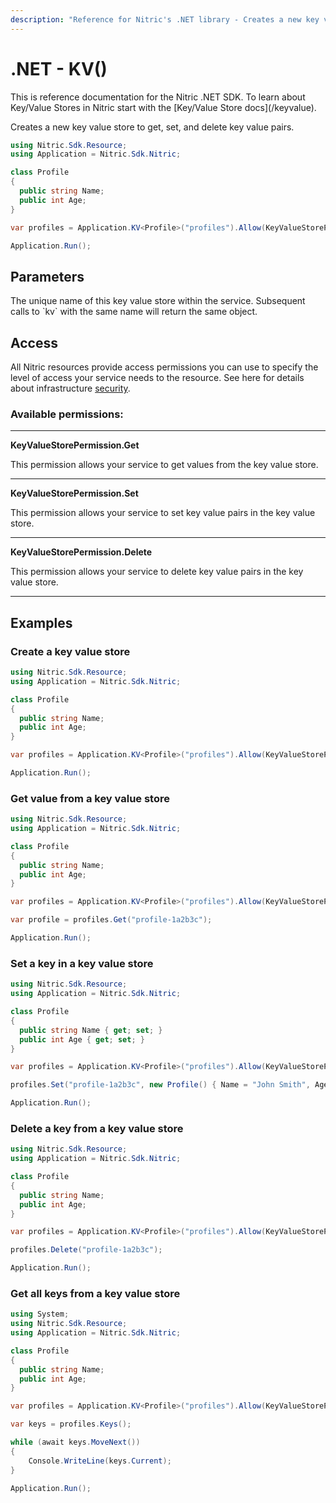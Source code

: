 ```yaml
---
description: "Reference for Nitric's .NET library - Creates a new key value store to get, set, and delete key value pairs."
---
```


# .NET - KV()

<Note>
  This is reference documentation for the Nitric .NET SDK. To learn about
  Key/Value Stores in Nitric start with the [Key/Value Store docs](/keyvalue).
</Note>

Creates a new key value store to get, set, and delete key value pairs.

```csharp
using Nitric.Sdk.Resource;
using Application = Nitric.Sdk.Nitric;

class Profile
{
  public string Name;
  public int Age;
}

var profiles = Application.KV<Profile>("profiles").Allow(KeyValueStorePermission.Set, KeyValueStorePermission.Get, KeyValueStorePermission.Delete);

Application.Run();
```

## Parameters

<Properties>
  <Property name="name" required type="string">
    The unique name of this key value store within the service. Subsequent calls
    to `kv` with the same name will return the same object.
  </Property>
</Properties>

## Access

All Nitric resources provide access permissions you can use to specify the level of access your service needs to the resource. See here for details about infrastructure [security](/get-started/foundations/infrastructure/security).

### Available permissions:

---

**KeyValueStorePermission.Get**

This permission allows your service to get values from the key value store.

---

**KeyValueStorePermission.Set**

This permission allows your service to set key value pairs in the key value store.

---

**KeyValueStorePermission.Delete**

This permission allows your service to delete key value pairs in the key value store.

---

## Examples

### Create a key value store

```csharp
using Nitric.Sdk.Resource;
using Application = Nitric.Sdk.Nitric;

class Profile
{
  public string Name;
  public int Age;
}

var profiles = Application.KV<Profile>("profiles").Allow(KeyValueStorePermission.Set, KeyValueStorePermission.Get, KeyValueStorePermission.Delete);

Application.Run();
```

### Get value from a key value store

```csharp
using Nitric.Sdk.Resource;
using Application = Nitric.Sdk.Nitric;

class Profile
{
  public string Name;
  public int Age;
}

var profiles = Application.KV<Profile>("profiles").Allow(KeyValueStorePermission.Get);

var profile = profiles.Get("profile-1a2b3c");

Application.Run();
```

### Set a key in a key value store

```csharp
using Nitric.Sdk.Resource;
using Application = Nitric.Sdk.Nitric;

class Profile
{
  public string Name { get; set; }
  public int Age { get; set; }
}

var profiles = Application.KV<Profile>("profiles").Allow(KeyValueStorePermission.Set);

profiles.Set("profile-1a2b3c", new Profile() { Name = "John Smith", Age = 21 });

Application.Run();
```

### Delete a key from a key value store

```csharp
using Nitric.Sdk.Resource;
using Application = Nitric.Sdk.Nitric;

class Profile
{
  public string Name;
  public int Age;
}

var profiles = Application.KV<Profile>("profiles").Allow(KeyValueStorePermission.Delete);

profiles.Delete("profile-1a2b3c");

Application.Run();
```

### Get all keys from a key value store

```csharp
using System;
using Nitric.Sdk.Resource;
using Application = Nitric.Sdk.Nitric;

class Profile
{
  public string Name;
  public int Age;
}

var profiles = Application.KV<Profile>("profiles").Allow(KeyValueStorePermission.Set, KeyValueStorePermission.Get, KeyValueStorePermission.Delete);

var keys = profiles.Keys();

while (await keys.MoveNext())
{
	Console.WriteLine(keys.Current);
}

Application.Run();
```
